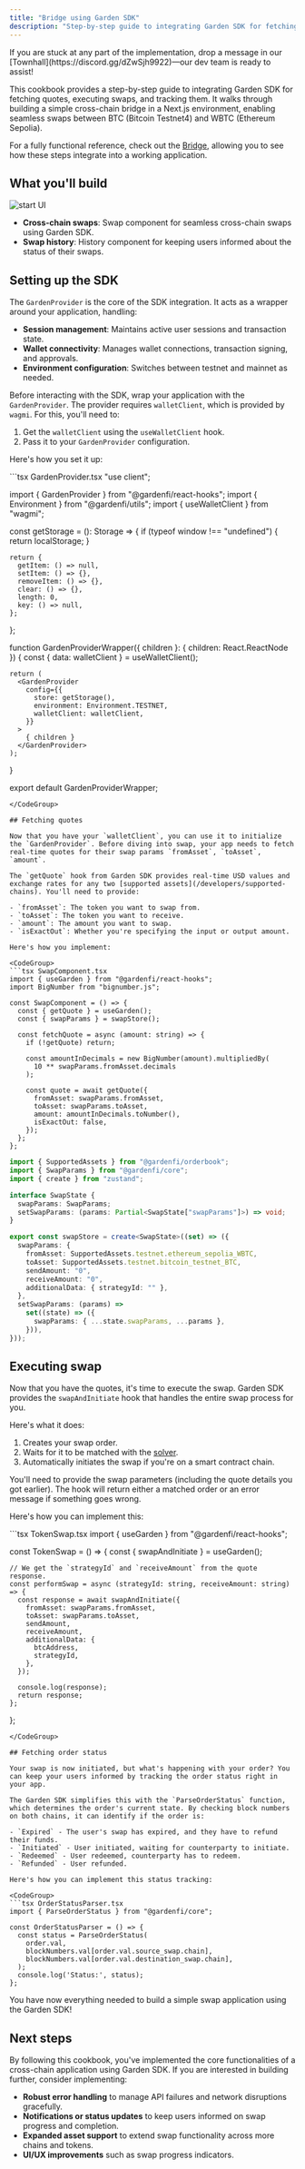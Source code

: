```yaml
---
title: "Bridge using Garden SDK"
description: "Step-by-step guide to integrating Garden SDK for fetching quotes, executing swaps, and tracking them"
---
```


<Note>
If you are stuck at any part of the implementation, drop a message in our [Townhall](https://discord.gg/dZwSjh9922)—our dev team is ready to assist!
</Note>

This cookbook provides a step-by-step guide to integrating Garden SDK for fetching quotes, executing swaps, and tracking them. It walks through building a simple cross-chain bridge in a Next.js environment, enabling seamless swaps between BTC (Bitcoin Testnet4) and WBTC (Ethereum Sepolia).

For a fully functional reference, check out the [Bridge](https://github.com/gardenfi/demo-app-nextjs), allowing you to see how these steps integrate into a working application.

## What you'll build

![start UI](../images/sdk-demo-app/sdk-demo-app-ui.png)

- **Cross-chain swaps**: Swap component for seamless cross-chain swaps using Garden SDK.
- **Swap history**: History component for keeping users informed about the status of their swaps.

## Setting up the SDK

The `GardenProvider` is the core of the SDK integration. It acts as a wrapper around your application, handling:

- **Session management**: Maintains active user sessions and transaction state.
- **Wallet connectivity**: Manages wallet connections, transaction signing, and approvals.
- **Environment configuration**: Switches between testnet and mainnet as needed.

Before interacting with the SDK, wrap your application with the `GardenProvider`. The provider requires `walletClient`, which is provided by `wagmi`. For this, you'll need to:

1. Get the `walletClient` using the `useWalletClient` hook.
2. Pass it to your `GardenProvider` configuration.

Here's how you set it up:

<CodeGroup>
  ```tsx GardenProvider.tsx
  "use client";

  import { GardenProvider } from "@gardenfi/react-hooks";
  import { Environment } from "@gardenfi/utils";
  import { useWalletClient } from "wagmi";

  const getStorage = (): Storage => {
    if (typeof window !== "undefined") {
      return localStorage;
    }

    return {
      getItem: () => null,
      setItem: () => {},
      removeItem: () => {},
      clear: () => {},
      length: 0,
      key: () => null,
    };
  };

  function GardenProviderWrapper({ children }: { children: React.ReactNode }) {
    const { data: walletClient } = useWalletClient();

    return (
      <GardenProvider
        config={{
          store: getStorage(),
          environment: Environment.TESTNET,
          walletClient: walletClient,
        }}
      >
        { children }
      </GardenProvider>
    );
  }

  export default GardenProviderWrapper;
  ```
</CodeGroup>

## Fetching quotes

Now that you have your `walletClient`, you can use it to initialize the `GardenProvider`. Before diving into swap, your app needs to fetch real-time quotes for their swap params `fromAsset`, `toAsset`, `amount`.

The `getQuote` hook from Garden SDK provides real-time USD values and exchange rates for any two [supported assets](/developers/supported-chains). You'll need to provide:

- `fromAsset`: The token you want to swap from.
- `toAsset`: The token you want to receive.
- `amount`: The amount you want to swap.
- `isExactOut`: Whether you're specifying the input or output amount.

Here's how you implement:

<CodeGroup>
  ```tsx SwapComponent.tsx
  import { useGarden } from "@gardenfi/react-hooks";
  import BigNumber from "bignumber.js";

  const SwapComponent = () => {
    const { getQuote } = useGarden();
    const { swapParams } = swapStore();

    const fetchQuote = async (amount: string) => {
      if (!getQuote) return;

      const amountInDecimals = new BigNumber(amount).multipliedBy(
        10 ** swapParams.fromAsset.decimals
      );

      const quote = await getQuote({
        fromAsset: swapParams.fromAsset,
        toAsset: swapParams.toAsset,
        amount: amountInDecimals.toNumber(),
        isExactOut: false,
      });
    };
  };
  ```
  ```ts SwapStore.ts
  import { SupportedAssets } from "@gardenfi/orderbook";
  import { SwapParams } from "@gardenfi/core";
  import { create } from "zustand";

  interface SwapState {
    swapParams: SwapParams;
    setSwapParams: (params: Partial<SwapState["swapParams"]>) => void;
  }

  export const swapStore = create<SwapState>((set) => ({
    swapParams: {
      fromAsset: SupportedAssets.testnet.ethereum_sepolia_WBTC,
      toAsset: SupportedAssets.testnet.bitcoin_testnet_BTC,
      sendAmount: "0",
      receiveAmount: "0",
      additionalData: { strategyId: "" },
    },
    setSwapParams: (params) =>
      set((state) => ({
        swapParams: { ...state.swapParams, ...params },
      })),
  }));
  ```
</CodeGroup>

## Executing swap

Now that you have the quotes, it's time to execute the swap. Garden SDK provides the `swapAndInitiate` hook that handles the entire swap process for you.

Here's what it does:
1. Creates your swap order.
2. Waits for it to be matched with the [solver](/home/fundamentals/introduction/solvers).
3. Automatically initiates the swap if you're on a smart contract chain.

You'll need to provide the swap parameters (including the quote details you got earlier). The hook will return either a matched order or an error message if something goes wrong.

Here's how you can implement this:

<CodeGroup>
  ```tsx TokenSwap.tsx
  import { useGarden } from "@gardenfi/react-hooks";

  const TokenSwap = () => {
    const { swapAndInitiate } = useGarden();

    // We get the `strategyId` and `receiveAmount` from the quote response.
    const performSwap = async (strategyId: string, receiveAmount: string) => {
      const response = await swapAndInitiate({
        fromAsset: swapParams.fromAsset,
        toAsset: swapParams.toAsset,
        sendAmount,
        receiveAmount,
        additionalData: {
          btcAddress,
          strategyId,
        },
      });

      console.log(response);
      return response;
    };
  };
  ```
</CodeGroup>

## Fetching order status

Your swap is now initiated, but what's happening with your order? You can keep your users informed by tracking the order status right in your app.

The Garden SDK simplifies this with the `ParseOrderStatus` function, which determines the order's current state. By checking block numbers on both chains, it can identify if the order is:

- `Expired` - The user's swap has expired, and they have to refund their funds.
- `Initiated` - User initiated, waiting for counterparty to initiate.
- `Redeemed` - User redeemed, counterparty has to redeem.
- `Refunded` - User refunded.

Here's how you can implement this status tracking:

<CodeGroup>
  ```tsx OrderStatusParser.tsx
  import { ParseOrderStatus } from "@gardenfi/core";

  const OrderStatusParser = () => {
    const status = ParseOrderStatus(
      order.val,
      blockNumbers.val[order.val.source_swap.chain],
      blockNumbers.val[order.val.destination_swap.chain],
    );
    console.log('Status:', status);
  };
  ```
</CodeGroup>

<Check>
  You have now everything needed to build a simple swap application using the Garden SDK!
</Check>

## Next steps

By following this cookbook, you've implemented the core functionalities of a cross-chain application using Garden SDK. If you are interested in building further, consider implementing:

- **Robust error handling** to manage API failures and network disruptions gracefully.
- **Notifications or status updates** to keep users informed on swap progress and completion.
- **Expanded asset support** to extend swap functionality across more chains and tokens.
- **UI/UX improvements** such as swap progress indicators.
